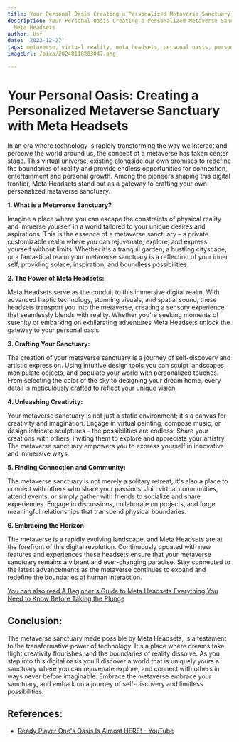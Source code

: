 ```yaml
---
title: Your Personal Oasis Creating a Personalized Metaverse Sanctuary with Meta Headsets
description: Your Personal Oasis Creating a Personalized Metaverse Sanctuary with
  Meta Headsets
author: Usf
date: '2023-12-27'
tags: metaverse, virtual reality, meta headsets, personal oasis, personalized sanctuary
imageUrl: /pixa/20240118203047.png

---
```

# Your Personal Oasis: Creating a  Personalized Metaverse Sanctuary with Meta Headsets

In an era where technology is rapidly transforming the way we interact and perceive the world around us, the concept of a metaverse  has  taken center stage. This virtual universe,  existing alongside our own  promises  to redefine the boundaries of reality and provide endless opportunities for connection, entertainment and personal  growth.  Among the pioneers shaping this digital frontier, Meta Headsets stand out as a gateway to crafting your own personalized metaverse sanctuary.

**1. What is a Metaverse Sanctuary?**

Imagine a place  where  you can escape the  constraints of physical reality and immerse yourself in a world tailored to your unique desires and aspirations. This is the essence of a metaverse sanctuary – a private customizable realm where you  can rejuvenate, explore,  and express yourself without limits.  Whether it's a tranquil garden, a bustling cityscape, or a fantastical realm your  metaverse sanctuary is a  reflection of your inner self, providing solace, inspiration, and boundless possibilities.

**2. The Power  of Meta Headsets:**

Meta Headsets serve  as the conduit  to this immersive digital realm. With advanced haptic technology, stunning visuals, and spatial sound, these headsets  transport you into the metaverse, creating a sensory experience  that seamlessly blends with reality. Whether you're seeking moments of  serenity or embarking on exhilarating adventures Meta Headsets unlock the gateway to your personal oasis.

**3. Crafting Your Sanctuary:**

The creation of your metaverse sanctuary is a journey  of self-discovery and artistic expression. Using intuitive design tools you can sculpt landscapes manipulate objects, and populate your world with personalized touches. From selecting the color of the sky to  designing your dream home, every detail is meticulously crafted to reflect your  unique vision.

**4.  Unleashing Creativity:**

Your metaverse sanctuary is not  just  a static  environment; it's  a canvas for  creativity and imagination.  Engage  in virtual painting, compose music, or design  intricate sculptures –  the possibilities are endless. Share your creations with  others, inviting them to explore and appreciate your artistry. The metaverse  sanctuary empowers you to express yourself in innovative and  immersive ways.

**5. Finding Connection and Community:**

The metaverse sanctuary is not merely a solitary retreat; it's also a place to connect with others who share your passions. Join virtual  communities, attend events, or simply gather with friends to socialize and share  experiences. Engage in discussions,  collaborate  on projects, and forge meaningful relationships that transcend physical boundaries.

**6. Embracing the Horizon:**

The metaverse is a rapidly evolving landscape, and Meta Headsets are  at the  forefront of this digital revolution. Continuously updated with new features and experiences these headsets ensure that  your metaverse sanctuary  remains a vibrant and  ever-changing paradise. Stay  connected to the latest advancements as the metaverse continues to expand and redefine the boundaries of human interaction.

[You can also read A Beginner's Guide to Meta  Headsets Everything You Need to Know Before Taking  the Plunge](A%20Beginner%27s%20Guide%20to%20Meta%20Headsets%20Everything%20You%20Need%20to%20Know%20Before%20Taking%20the%20Plunge)


## Conclusion:

The metaverse sanctuary made possible by Meta Headsets, is a testament to the transformative power of technology. It's a place where  dreams take flight creativity flourishes, and the boundaries of reality dissolve. As you step into this digital oasis you'll discover a world that is uniquely yours a sanctuary where you can rejuvenate  explore, and connect with others in ways never  before  imaginable. Embrace the metaverse embrace your sanctuary, and embark on a journey of self-discovery and limitless possibilities.

## References:
- [Ready Player One's Oasis Is Almost HERE! - YouTube](https://youtube.com/watch?v=jfesXYawtZ8)
